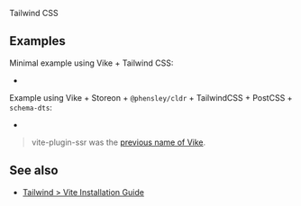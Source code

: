 
<CommunityNote url="https://tailwindcss.com" />

<UseBati>Tailwind CSS</UseBati>

## Examples

Minimal example using Vike + Tailwind CSS:
 - <Example timestamp="2022.08" repo="brillout/vite-plugin-ssr_tailwind-css" />

Example using Vike + Storeon + `@phensley/cldr` + TailwindCSS + PostCSS + `schema-dts`:
 - <Example timestamp="2021.10" repo="mate-h/vite-ssr-web" />

> vite-plugin-ssr was the [previous name of Vike](https://vite-plugin-ssr.com/vike).

## See also

 - [Tailwind > Vite Installation Guide](https://tailwindcss.com/docs/guides/vite)
